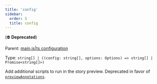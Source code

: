```yaml
---
title: 'config'
sidebar:
  order: 5
  title: config
---
```


(⛔️ **Deprecated**)

Parent: [main.js|ts configuration](./main-config.mdx)

Type: `string[] | ((config: string[], options: Options) => string[] | Promise<string[]>)`

Add additional scripts to run in the story preview. Deprecated in favor of [`previewAnnotations`](./main-config-preview-annotations.mdx).
